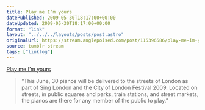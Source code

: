 ```yaml
---
title: Play me I’m yours
datePublished: 2009-05-30T18:17:00+00:00
dateUpdated: 2009-05-30T18:17:00+00:00
format: "link"
layout: "../../../layouts/posts/post.astro"
originalUrl: https://stream.anglepoised.com/post/115396586/play-me-im-yours
source: tumblr stream
tags: ["linklog"]
---
```


[Play me I’m yours][1]

> &ldquo;This June, 30 pianos will be delivered to the streets of London as part of Sing London and the City of London Festival 2009. Located on streets, in public squares and parks, train stations, and street markets, the pianos are there for any member of the public to play.&rdquo;

[1]: http://www.streetpianos.com/london2009/
